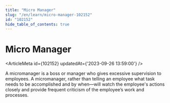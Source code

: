 ```yaml
---
title: "Micro Manager"
slug: "/en/learn/micro-manager-102152"
id: "102152"
hide_table_of_contents: true
---
```



# Micro Manager

<ArticleMeta id={102152} updatedAt={'2023-09-26 13:59:00'} />
<div className='border-solid border-b border-t-0 my-4 border-[var(--ifm-color-gray-300)]' />

A micromanager is a boss or manager who gives excessive supervision to employees. A micromanager, rather than telling an employee what task needs to be accomplished and by when—will watch the employee's actions closely and provide frequent criticism of the employee’s work and processes.
